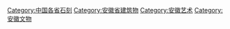 [[Category:中国各省石刻|Category:中国各省石刻]]
[[Category:安徽省建筑物|Category:安徽省建筑物]]
[[Category:安徽艺术|Category:安徽艺术]]
[[Category:安徽文物|Category:安徽文物]]